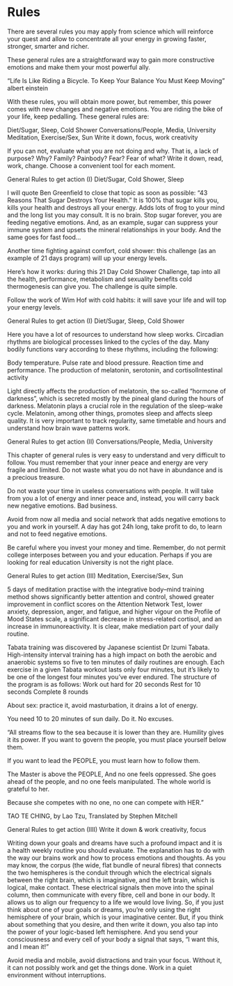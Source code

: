 
# Rules


There are several rules you may apply from science which will reinforce your quest and allow to  concentrate all your energy in growing faster, stronger, smarter and richer.

These general rules are a straightforward way to gain more constructive emotions and make them your most powerful ally. 

"Life Is Like Riding a Bicycle. To Keep Your Balance You Must Keep Moving"
albert einstein

With these rules, you will obtain more power, but remember, this power comes with new changes and negative emotions. You are riding the bike of your life, keep pedalling. These general rules are:
 
Diet/Sugar, Sleep, Cold Shower
Conversations/People, Media, University 
Meditation, Exercise/Sex, Sun
Write it down, focus, work creativity

If you can not, evaluate what you are not doing and why. That is, a lack of purpose? Why? Family? Painbody? Fear? Fear of what? Write it down, read, work, change. Choose a convenient tool for each moment.

General Rules to get action (I)
Diet/Sugar, Cold Shower, Sleep


I will quote Ben Greenfield to close that topic as soon as possible: "43 Reasons That Sugar Destroys Your Health." It is 100% that sugar kills you, kills your health and destroys all your energy. Adds lots of frog to your mind and the long list you may consult.
It is no brain. Stop sugar forever, you are feeding negative emotions. And, as an example, sugar can suppress your immune system and upsets the mineral relationships in your body. And the same goes for fast food...

Another time fighting against comfort, cold shower: this challenge (as an example of 21 days program) will up your energy levels.

Here's how it works: during this 21 Day Cold Shower Challenge, tap into all the health, performance, metabolism and sexuality benefits cold thermogenesis can give you. The challenge is quite simple.
 
Follow the work of Wim Hof with cold habits: it will save your  life and will top your energy levels.

General Rules to get action (I)
Diet/Sugar, Sleep, Cold Shower

Here you have a lot of resources to understand how sleep works. Circadian rhythms are biological processes linked to the cycles of the day. Many bodily functions vary according to these rhythms, including the following:

Body temperature.
Pulse rate and blood pressure.
Reaction time and performance.
The production of melatonin, serotonin, and cortisolIntestinal activity

Light directly affects the production of melatonin, the so-called “hormone of darkness”, which is secreted mostly by the pineal gland during the hours of darkness. Melatonin plays a crucial role in the regulation of the sleep-wake cycle. Melatonin, among other things, promotes sleep and affects sleep quality.
It is very important to track regularity, same timetable and hours and understand how brain wave patterns work. 

General Rules to get action (II)
Conversations/People, Media, University


This chapter of general rules is very easy to understand and very difficult to follow. You must remember that your inner peace and energy are very fragile and limited. Do not waste what you do not have in abundance and is a precious treasure.

Do not waste your time in useless conversations with people. It will take from you a lot of energy and inner peace and, instead, you will carry back new negative emotions. Bad business.

Avoid from now all media and social network that adds negative emotions to you and work in yourself. A day has got 24h long, take profit to do, to learn and not to feed negative emotions.

Be careful where you invest your money and time. Remember, do not permit college interposes between you and your education. Perhaps if you are looking for real education University is not the right place.

General Rules to get action (III)
Meditation, Exercise/Sex, Sun

5 days of meditation practise with the integrative body–mind training method shows significantly better attention and control, showed greater improvement in conflict scores on the Attention Network Test, lower anxiety, depression, anger, and fatigue, and higher vigour on the Profile of Mood States scale, a significant decrease in stress-related cortisol, and an increase in immunoreactivity. It is clear, make mediation part of your daily routine.

Tabata training was discovered by Japanese scientist Dr Izumi Tabata. 
High-intensity interval training has a high impact on both the aerobic and anaerobic systems so five to ten minutes of daily routines are enough. 
Each exercise in a given Tabata workout lasts only four minutes, but it's likely to be one of the longest four minutes you've ever endured. The structure of the program is as follows:
Work out hard for 20 seconds
Rest for 10 seconds
Complete 8 rounds

About sex: practice it, avoid masturbation, it drains a lot of energy.

You need 10 to 20 minutes of sun daily. Do it. No excuses.

"All streams flow to the sea because it is lower than they are.
Humility gives it its power.
If you want to govern the people,
you must place yourself below them.

If you want to lead the PEOPLE,
you must learn how to follow them.

The Master is above the PEOPLE, And no one feels oppressed.
She goes ahead of the people,
and no one feels manipulated.
The whole world is grateful to her.

Because she competes with no one,
no one can compete with HER." 

TAO TE CHING, by Lao Tzu,  Translated by Stephen Mitchell

General Rules to get action (IIII)
Write it down & work creativity, focus

Writing down your goals and dreams have such a profound impact and it is a health weekly routine you should evaluate. The explanation has to do with the way our brains work and how to process emotions and thoughts. As you may know, the corpus (the wide, flat bundle of neural fibres) that connects the two hemispheres is the conduit through which the electrical signals between the right brain, which is imaginative, and the left brain, which is logical, make contact. These electrical signals then move into the spinal column, then communicate with every fibre, cell and bone in our body. It allows us to align our frequency to a life we would love living.
So, if you just think about one of your goals or dreams, you’re only using the right hemisphere of your brain, which is your imaginative center. But, if you think about something that you desire, and then write it down, you also tap into the power of your logic-based left hemisphere. And you send your consciousness and every cell of your body a signal that says, “I want this, and I mean it!”

Avoid media and mobile, avoid distractions and train your focus. Without it, it can not possibly work and get the things done. Work in a quiet environment without interruptions.